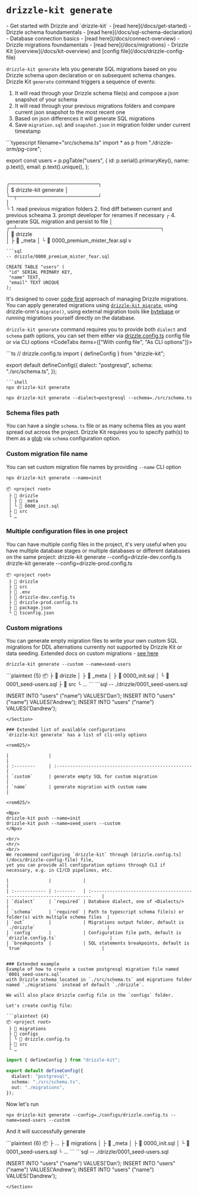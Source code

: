 
# `drizzle-kit generate` 

<Prerequisites>
- Get started with Drizzle and `drizzle-kit` - [read here](/docs/get-started)
- Drizzle schema foundamentals - [read here](/docs/sql-schema-declaration)
- Database connection basics - [read here](/docs/connect-overview)
- Drizzle migrations foundamentals - [read here](/docs/migrations)
- Drizzle Kit [overview](/docs/kit-overview) and [config file](/docs/drizzle-config-file)
</Prerequisites>


<br/>

`drizzle-kit generate` lets you generate SQL migrations based on you Drizzle schema upon declaration or on subsequent schema changes.
<Callout collapsed="How it works under the hood?">
Drizzle Kit `generate` command triggers a sequence of events:
1. It will read through your Drizzle schema file(s) and compose a json snapshot of your schema
2. It will read through your previous migrations folders and compare current json snapshot to the most recent one
3. Based on json differences it will generate SQL migrations
4. Save `migration.sql` and `snapshot.json` in migration folder under current timestamp

<Section>
```typescript filename="src/schema.ts"
import * as p from "./drizzle-orm/pg-core";

export const users = p.pgTable("users", {
  id: p.serial().primaryKey(),
  name: p.text(),
  email: p.text().unique(), 
};
```
```                                  
┌────────────────────────┐                  
│ $ drizzle-kit generate │                  
└─┬──────────────────────┘                  
  │                                           
  └ 1. read previous migration folders
    2. find diff between current and previous scheama
    3. prompt developer for renames if necessary
  ┌ 4. generate SQL migration and persist to file
  │    ┌─┴───────────────────────────────────────┐  
  │      📂 drizzle       
  │      ├ 📂 _meta
  │      └ 📜 0000_premium_mister_fear.sql
  v
```
```sql
-- drizzle/0000_premium_mister_fear.sql

CREATE TABLE "users" (
 "id" SERIAL PRIMARY KEY,
 "name" TEXT,
 "email" TEXT UNIQUE
);
```
</Section>
</Callout>

It's designed to cover [code first](/docs/migrations) approach of managing Drizzle migrations. 
You can apply generated migrations using [`drizzle-kit migrate`](/docs/drizzle-kit-migrate), using drizzle-orm's `migrate()`, 
using external migration tools like [bytebase](https://www.bytebase.com/) or running migrations yourself directly on the database. 

`drizzle-kit generate` command requires you to provide both `dialect` and `schema` path options, 
you can set them either via [drizzle.config.ts](/docs/drizzle-config-file) config file or via CLI options
<CodeTabs items={["With config file", "As CLI options"]}>
<Section>
```ts
// drizzle.config.ts
import { defineConfig } from "drizzle-kit";

export default defineConfig({
  dialect: "postgresql",
  schema: "./src/schema.ts",
});
```
```shell
npx drizzle-kit generate
```
</Section>

```shell
npx drizzle-kit generate --dialect=postgresql --schema=./src/schema.ts
```
</CodeTabs>

### Schema files path
You can have a single `schema.ts` file or as many schema files as you want spread out across the project. 
Drizzle Kit requires you to specify path(s) to them as a [glob](https://www.digitalocean.com/community/tools/glob?comments=true&glob=/**/*.js&matches=false&tests=//%20This%20will%20match%20as%20it%20ends%20with%20'.js'&tests=/hello/world.js&tests=//%20This%20won't%20match!&tests=/test/some/globs) via `schema` configuration option.

<SchemaFilePaths/>


### Custom migration file name
You can set custom migration file names by providing `--name` CLI option
```shell
npx drizzle-kit generate --name=init
```
```plaintext {4}
📦 <project root>
 ├ 📂 drizzle
 │ ├ 📂 _meta
 │ └ 📜 0000_init.sql 
 ├ 📂 src
 └ …
```

### Multiple configuration files in one project
You can have multiple config files in the project, it's very useful when you have multiple database stages or multiple databases or different databases on the same project:
<Npx>
  drizzle-kit generate --config=drizzle-dev.config.ts
  drizzle-kit generate --config=drizzle-prod.config.ts
</Npx>
```plaintext {5-6}
📦 <project root>
 ├ 📂 drizzle
 ├ 📂 src
 ├ 📜 .env
 ├ 📜 drizzle-dev.config.ts
 ├ 📜 drizzle-prod.config.ts
 ├ 📜 package.json
 └ 📜 tsconfig.json
```

### Custom migrations
You can generate empty migration files to write your own custom SQL migrations 
for DDL alternations currently not supported by Drizzle Kit or data seeding. Extended docs on custom migrations - [see here](/docs/kit-custom-migrations)

```shell
drizzle-kit generate --custom --name=seed-users
```
<Section>
```plaintext {5}
📦 <project root>
 ├ 📂 drizzle
 │ ├ 📂 _meta
 │ ├ 📜 0000_init.sql 
 │ └ 📜 0001_seed-users.sql 
 ├ 📂 src
 └ …
```
```sql
-- ./drizzle/0001_seed-users.sql

INSERT INTO "users" ("name") VALUES('Dan');
INSERT INTO "users" ("name") VALUES('Andrew');
INSERT INTO "users" ("name") VALUES('Dandrew');
```
</Section>

### Extended list of available configurations
`drizzle-kit generate` has a list of cli-only options

<rem025/>

|               |                                                      |
| :--------     | :--------------------------------------------------- |
| `custom`      | generate empty SQL for custom migration              |
| `name`        | generate migration with custom name                  |

<rem025/>

<Npx>
drizzle-kit push --name=init
drizzle-kit push --name=seed_users --custom
</Npx>

<br/>
<hr/>
<br/>
We recommend configuring `drizzle-kit` through [drizzle.config.ts](/docs/drizzle-config-file) file, 
yet you can provide all configuration options through CLI if necessary, e.g. in CI/CD pipelines, etc.

|               |            |                                                                            |
| :------------ | :-------   | :----------------------------------------------------------------------    |
| `dialect`     | `required` | Database dialect, one of <Dialects/>                                       |
| `schema`      | `required` | Path to typescript schema file(s) or folder(s) with multiple schema files  |
| `out`         |            | Migrations output folder, default is `./drizzle`                           |
| `config`      |            | Configuration file path, default is `drizzle.config.ts`                    |
| `breakpoints` |            | SQL statements breakpoints, default is `true`                              |


### Extended example
Example of how to create a custom postgresql migration file named `0001_seed-users.sql` 
with Drizzle schema located in `./src/schema.ts` and migrations folder named `./migrations` instead of default `./drizzle`.

We will also place drizzle config file in the `configs` folder.

Let's create config file:

```plaintext {4}
📦 <project root>
 ├ 📂 migrations
 ├ 📂 configs
 │ └ 📜 drizzle.config.ts
 ├ 📂 src
 └ …
```
```ts filename='drizzle.config.ts'
import { defineConfig } from "drizzle-kit";

export default defineConfig({
  dialect: "postgresql",
  schema: "./src/schema.ts",
  out: "./migrations",
});
```

Now let's run
```shell
npx drizzle-kit generate --config=./configs/drizzle.config.ts --name=seed-users --custom
```
And it will successfully generate
<Section>
```plaintext {6}
📦 <project root>
 ├ …
 ├ 📂 migrations
 │ ├ 📂 _meta
 │ ├ 📜 0000_init.sql 
 │ └ 📜 0001_seed-users.sql 
 └ …
```
```sql
-- ./drizzle/0001_seed-users.sql

INSERT INTO "users" ("name") VALUES('Dan');
INSERT INTO "users" ("name") VALUES('Andrew');
INSERT INTO "users" ("name") VALUES('Dandrew');
```
</Section>
